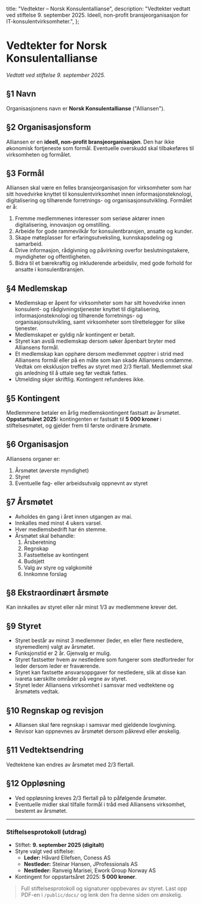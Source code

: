   title: "Vedtekter – Norsk Konsulentallianse",
  description:
    "Vedtekter vedtatt ved stiftelse 9. september 2025. Ideell, non-profit bransjeorganisasjon for IT-konsulentvirksomheter.",
};

# Vedtekter for Norsk Konsulentallianse

*Vedtatt ved stiftelse 9. september 2025.*

## §1 Navn
Organisasjonens navn er **Norsk Konsulentallianse** ("Alliansen").

## §2 Organisasjonsform
Alliansen er en **ideell, non-profit bransjeorganisasjon**. Den har ikke økonomisk fortjeneste som formål. Eventuelle overskudd skal tilbakeføres til virksomheten og formålet.

## §3 Formål
Alliansen skal være en felles bransjeorganisasjon for virksomheter som har sitt hovedvirke knyttet til konsulentvirksomhet innen informasjonsteknologi, digitalisering og tilhørende forretnings- og organisasjonsutvikling.
Formålet er å:
1. Fremme medlemmenes interesser som seriøse aktører innen digitalisering, innovasjon og omstilling.
2. Arbeide for gode rammevilkår for konsulentbransjen, ansatte og kunder.
3. Skape møteplasser for erfaringsutveksling, kunnskapsdeling og samarbeid.
4. Drive informasjon, rådgivning og påvirkning overfor beslutningstakere, myndigheter og offentligheten.
5. Bidra til et bærekraftig og inkluderende arbeidsliv, med gode forhold for ansatte i konsulentbransjen.

## §4 Medlemskap
- Medlemskap er åpent for virksomheter som har sitt hovedvirke innen konsulent- og rådgivningstjenester knyttet til digitalisering, informasjonsteknologi og tilhørende forretnings- og organisasjonsutvikling, samt virksomheter som tilrettelegger for slike tjenester.
- Medlemskapet er gyldig når kontingent er betalt.
- Styret kan avslå medlemskap dersom søker åpenbart bryter med Alliansens formål.
- Et medlemskap kan opphøre dersom medlemmet opptrer i strid med Alliansens formål eller på en måte som kan skade Alliansens omdømme. Vedtak om eksklusjon treffes av styret med 2/3 flertall. Medlemmet skal gis anledning til å uttale seg før vedtak fattes.
- Utmelding skjer skriftlig. Kontingent refunderes ikke.

## §5 Kontingent
Medlemmene betaler en årlig medlemskontingent fastsatt av årsmøtet.
**Oppstartsåret 2025:** kontingenten er fastsatt til **5 000 kroner** i stiftelsesmøtet, og gjelder frem til første ordinære årsmøte.

## §6 Organisasjon
Alliansens organer er:
1. Årsmøtet (øverste myndighet)
2. Styret
3. Eventuelle fag- eller arbeidsutvalg oppnevnt av styret

## §7 Årsmøtet
- Avholdes én gang i året innen utgangen av mai.
- Innkalles med minst 4 ukers varsel.
- Hver medlemsbedrift har én stemme.
- Årsmøtet skal behandle:
  1. Årsberetning
  2. Regnskap
  3. Fastsettelse av kontingent
  4. Budsjett
  5. Valg av styre og valgkomité
  6. Innkomne forslag

## §8 Ekstraordinært årsmøte
Kan innkalles av styret eller når minst 1/3 av medlemmene krever det.

## §9 Styret
- Styret består av minst 3 medlemmer (leder, en eller flere nestledere, styremedlem) valgt av årsmøtet.
- Funksjonstid er 2 år. Gjenvalg er mulig.
- Styret fastsetter hvem av nestledere som fungerer som stedfortreder for leder dersom leder er fraværende.
- Styret kan fastsette ansvarsoppgaver for nestledere, slik at disse kan ivareta særskilte områder på vegne av styret.
- Styret leder Alliansens virksomhet i samsvar med vedtektene og årsmøtets vedtak.

## §10 Regnskap og revisjon
- Alliansen skal føre regnskap i samsvar med gjeldende lovgivning.
- Revisor kan oppnevnes av årsmøtet dersom påkrevd eller ønskelig.

## §11 Vedtektsendring
Vedtektene kan endres av årsmøtet med 2/3 flertall.

## §12 Oppløsning
- Ved oppløsning kreves 2/3 flertall på to påfølgende årsmøter.
- Eventuelle midler skal tilfalle formål i tråd med Alliansens virksomhet, bestemt av årsmøtet.

---

### Stiftelsesprotokoll (utdrag)
- Stiftet: **9. september 2025 (digitalt)**
- Styre valgt ved stiftelse:
  - **Leder:** Håvard Ellefsen, Coness AS
  - **Nestleder:** Steinar Hansen, JProfessionals AS
  - **Nestleder:** Ranveig Marisei, Ework Group Norway AS
- Kontingent for oppstartsåret 2025: **5 000 kroner**.

> Full stiftelsesprotokoll og signaturer oppbevares av styret. Last opp PDF-en i `/public/docs/` og lenk den fra denne siden om ønskelig.
